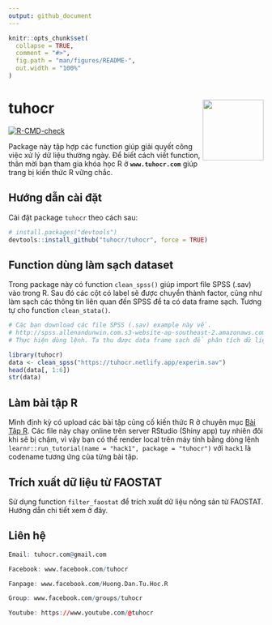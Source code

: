 ```yaml
---
output: github_document
---
```


<!-- README.md is generated from README.Rmd. Please edit that file -->

```r
knitr::opts_chunk$set(
  collapse = TRUE,
  comment = "#>",
  fig.path = "man/figures/README-",
  out.width = "100%"
)
```

# tuhocr <img src="man/figures/logo.png" align="right" alt="" width="120" />

<!-- badges: start -->
[![R-CMD-check](https://github.com/tuhocr/tuhocr/actions/workflows/R-CMD-check.yaml/badge.svg)](https://github.com/tuhocr/tuhocr/actions/workflows/R-CMD-check.yaml)
<!-- badges: end -->

Package này tập hợp các function giúp giải quyết công việc xử lý dữ liệu thường ngày. Để biết cách viết function, thân mời bạn tham gia khóa học R ở **`www.tuhocr.com`** giúp trang bị kiến thức R vững chắc.

## Hướng dẫn cài đặt

Cài đặt package `tuhocr` theo cách sau:

``` r
# install.packages("devtools")
devtools::install_github("tuhocr/tuhocr", force = TRUE)
```

## Function dùng làm sạch dataset 

Trong package này có function `clean_spss()` giúp import file SPSS (.sav) vào trong R. Sau đó các cột có label sẽ được chuyển thành factor, cũng như làm sạch các thông tin liên quan đến SPSS để ta có data frame sạch. Tương tự cho function `clean_stata()`.

```r
# Các bạn download các file SPSS (.sav) example này về.
# http://spss.allenandunwin.com.s3-website-ap-southeast-2.amazonaws.com/data-files.html
# Thực hiện dòng lệnh. Ta thu được data frame sạch để phân tích dữ liệu.
```
```r
library(tuhocr)
data <- clean_spss("https://tuhocr.netlify.app/experim.sav")
head(data[, 1:6])
str(data)
```

## Làm bài tập R 

Mình định kỳ có upload các bài tập củng cố kiến thức R ở chuyên mục [Bài Tập R](https://www.tuhocr.com/r-courses/code-base-for-r). Các file này chạy online trên server RStudio (Shiny app) tuy nhiên đôi khi sẽ bị chậm, vì vậy bạn có thể render local trên máy tính bằng dòng lệnh `learnr::run_tutorial(name = "hack1", package = "tuhocr")` với `hack1` là codename tương ứng của từng bài tập.

## Trích xuất dữ liệu từ FAOSTAT

Sử dụng function `filter_faostat` để trích xuất dữ liệu nông sản từ FAOSTAT. Hướng dẫn chi tiết xem ở đây.

## Liên hệ

```r
Email: tuhocr.com@gmail.com

Facebook: www.facebook.com/tuhocr

Fanpage: www.facebook.com/Huong.Dan.Tu.Hoc.R

Group: www.facebook.com/groups/tuhocr

Youtube: https://www.youtube.com/@tuhocr
```










